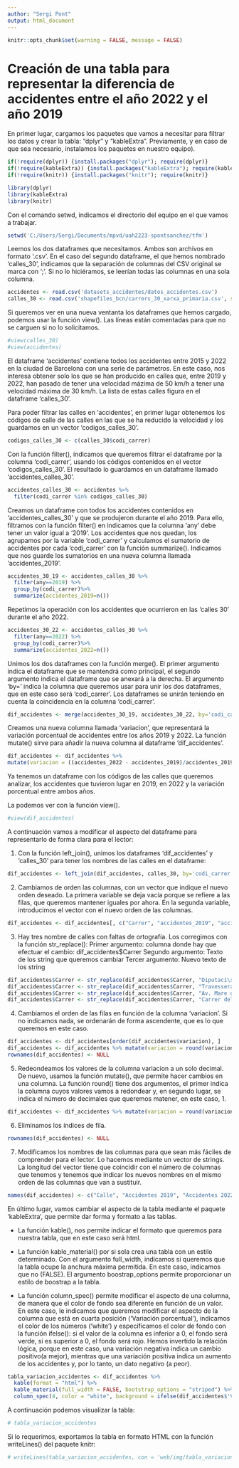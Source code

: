 ```yaml
---
author: "Sergi Pont"
output: html_document
---
```


```r
knitr::opts_chunk$set(warning = FALSE, message = FALSE)
```

# Creación de una tabla para representar la diferencia de accidentes entre el año 2022 y el año 2019

En primer lugar, cargamos los paquetes que vamos a necesitar para filtrar los datos y crear la tabla: "dplyr" y "kableExtra". Previamente, y en caso de que sea necesario, instalamos los paquetes en nuestro equipo).
```r
if(!require(dplyr)) {install.packages("dplyr"); require(dplyr)}
if(!require(kableExtra)) {install.packages("kableExtra"); require(kableExtra)}
if(!require(knitr)) {install.packages("knitr"); require(knitr)}

library(dplyr)
library(kableExtra)
library(knitr)
```

Con el comando setwd, indicamos el directorio del equipo en el que vamos a trabajar.
```r
setwd('C:/Users/Sergi/Documents/mpvd/uah2223-spontsanchez/tfm')
```

Leemos los dos dataframes que necesitamos. Ambos son archivos en formato '.csv'.
En el caso del segundo dataframe, el que hemos nombrado 'calles_30', indicamos que la separación de columnas del CSV original se marca con ';'. Si no lo hiciéramos, se leerían todas las columnas en una sola columna.
```r
accidentes <- read.csv('datasets_accidentes/datos_accidentes.csv')
calles_30 <- read.csv('shapefiles_bcn/carrers_30_xarxa_primaria.csv', sep=';')
```

Si queremos ver en una nueva ventanta los dataframes que hemos cargado, podemos usar la función view().
Las líneas están comentadas para que no se carguen si no lo solicitamos.
```r
#view(calles_30)
#view(accidentes)
```

El dataframe 'accidentes' contiene todos los accidentes entre 2015 y 2022 en la ciudad de Barcelona con una serie de parámetros. En este caso, nos interesa obtener solo los que se han producido en calles que, entre 2019 y 2022, han pasado de tener una velocidad mázima de 50 km/h a tener una velocidad máxima de 30 km/h.
La lista de estas calles figura en el dataframe 'calles_30'.

Para poder filtrar las calles en 'accidentes', en primer lugar obtenemos los códigos de calle de las calles en las que se ha reducido la velocidad y los guardamos en un vector 'codigos_calles_30'.
```r
codigos_calles_30 <- c(calles_30$codi_carrer)
```

Con la función filter(), indicamos que queremos filtrar el dataframe por la columna 'codi_carrer', usando los códigos contenidos en el vector 'codigos_calles_30'. El resultado lo guardamos en un dataframe llamado 'accidentes_calles_30'.
```r
accidentes_calles_30 <- accidentes %>%
  filter(codi_carrer %in% codigos_calles_30)
```

Creamos un dataframe con todos los accidentes contenidos en 'accidentes_calles_30' y que se produjeron durante el año 2019. Para ello, filtramos con la función filter() en indicamos que la columna 'any' debe tener un valor igual a '2019'. Los accidentes que nos quedan, los agrupamos por la variable 'codi_carrer' y calculamos el sumatorio de accidentes por cada 'codi_carrer' con la función summarize(). Indicamos que nos guarde los sumatorios en una nueva columna llamada 'accidentes_2019'.
```r
accidentes_30_19 <- accidentes_calles_30 %>%
  filter(any==2019) %>%
  group_by(codi_carrer)%>%
  summarize(accidentes_2019=n())
```


Repetimos la operación con los accidentes que ocurrieron en las 'calles 30' durante el año 2022.
```r
accidentes_30_22 <- accidentes_calles_30 %>%
  filter(any==2022) %>%
  group_by(codi_carrer)%>%
  summarize(accidentes_2022=n())
```

Unimos los dos dataframes con la función merge(). El primer argumento indica el dataframe que se mantendrá como principal, el segundo argumento indica el dataframe que se anexará a la derecha. El argumento 'by=' indica la columna que queremos usar para unir los dos dataframes, que en este caso será 'codi_carrer'. Los dataframes se unirán teniendo en cuenta la coincidencia en la columna 'codi_carrer'.
```r
dif_accidentes <- merge(accidentes_30_19, accidentes_30_22, by='codi_carrer')
```

Creamos una nueva columna llamada 'variacion', que representará la variación porcentual de accidentes entre los años 2019 y 2022. La función mutate() sirve para añadir la nueva columna al dataframe 'dif_accidentes'.
```r
dif_accidentes <- dif_accidentes %>%
mutate(variacion = ((accidentes_2022 - accidentes_2019)/accidentes_2019)*100)
```

Ya tenemos un dataframe con los códigos de las calles que queremos analizar, los accidentes que tuvieron lugar en 2019, en 2022 y la variación porcentual entre ambos años.

La podemos ver con la función view().
```r
#view(dif_accidentes)
```

A continuación vamos a modificar el aspecto del dataframe para representarlo de forma clara para el lector:

1. Con la función left_join(), unimos los dataframes 'dif_accidentes' y 'calles_30' para tener los nombres de las calles en el dataframe:
```r
dif_accidentes <- left_join(dif_accidentes, calles_30, by='codi_carrer')
```

2. Cambiamos de orden las columnas, con un vector que indique el nuevo orden deseado. La primera variable se deja vacía porque se refiere a las filas, que queremos mantener iguales por ahora. En la segunda variable, introducimos el vector con el nuevo orden de las columnas.
```r
dif_accidentes <- dif_accidentes[, c("Carrer", "accidentes_2019", "accidentes_2022", "variacion")]
```

3. Hay tres nombre de calles con faltas de ortografía. Los corregimos con la función str_replace():
Primer argumento: columna donde hay que efectuar el cambio: dif_accidentes$Carrer
Segundo argumento: Texto de los string que queremos cambiar
Tercer argumento: Nuevo texto de los string
```r
dif_accidentes$Carrer <- str_replace(dif_accidentes$Carrer, "Diputaci\xf3", "Diputació")
dif_accidentes$Carrer <- str_replace(dif_accidentes$Carrer, "Travessera de Gr\xe0cia", "Travessera de Gràcia")
dif_accidentes$Carrer <- str_replace(dif_accidentes$Carrer, "Av. Mare de D\xe9u de Montserrat", "Av. Mare de Déu de Montserrat")
dif_accidentes$Carrer <- str_replace(dif_accidentes$Carrer, "Carrer dels Almogavers", "Carrer dels Almogàvers")
```

4. Cambiamos el orden de las filas en función de la columna 'variacion'. Si no indicamos nada, se ordenarán de forma ascendente, que es lo que queremos en este caso.
```r
dif_accidentes <- dif_accidentes[order(dif_accidentes$variacion), ]
dif_accidentes <- dif_accidentes %>% mutate(variacion = round(variacion, 1))
rownames(dif_accidentes) <- NULL
```

5. Redeondeamos los valores de la columna variacion a un solo decimal. De nuevo, usamos la función mutate(), que permite hacer cambios en una columna. La función round() tiene dos argumentos, el primer indica la columna cuyos valores vamos a redondear y, en segundo lugar, se indica el número de decimales que queremos matener, en este caso, 1.
```r
dif_accidentes <- dif_accidentes %>% mutate(variacion = round(variacion, 1))
```

6. Eliminamos los índices de fila.
```r
rownames(dif_accidentes) <- NULL
```

7. Modificamos los nombres de las columnas para que sean más fáciles de comprender para el lector. Lo hacemos mediante un vector de strings. La longitud del vector tiene que coincidir con el número de columnas que tenemos y tenemos que indicar los nuevos nombres en el mismo orden de las columnas que van a sustituir.
```r
names(dif_accidentes) <- c("Calle", "Accidentes 2019", "Accidentes 2022", "Variación porcentual")
```

En último lugar, vamos cambiar el aspecto de la tabla mediante el paquete 'kableExtra', que permite dar forma y formato a las tablas.

- La función kable(), nos permite indicar el formato que queremos para nuestra tabla, que en este caso será html.

- La función kable_material() por si sola crea una tabla con un estilo determinado.
Con el argumento full_width, indicamos si queremos que la tabla ocupe la anchura máxima permitida. En este caso, indicamos que no (FALSE).
El argumento boostrap_options permite proporcionar un estilo de boostrap a la tabla.

- La función column_spec() permite modificar el aspecto de una columna, de manera que el color de fondo sea diferente en función de un valor. En este caso, le indicamos que queremos modificar el aspecto de la columna que está en cuarta posición ('Variación porcentual'), indicamos el color de los números ('white') y especificamos el color de fondo con la función ifelse(): si el valor de la columna es inferior a 0, el fondo será verde, si es superior a 0, el fondo será rojo. Hemos invertido la relación lógica, porque en este caso, una variación negativa indica un cambio positivo(a mejor), mientras que una variación positiva indica un aumento de los accidentes y, por lo tanto, un dato negativo (a peor).

```r
tabla_variacion_accidentes <- dif_accidentes %>%
  kable(format = "html") %>%
  kable_material(full_width = FALSE, bootstrap_options = "striped") %>%
  column_spec(4, color = "white", background = ifelse(dif_accidentes$'Variación porcentual' < 0, "green", "red"))
```

A continuación podemos visualizar la tabla:
```r
# tabla_variacion_accidentes
```

Si lo requerimos, exportamos la tabla en formato HTML con la función writeLines() del paquete knitr:
```r
# writeLines(tabla_variacion_accidentes, con = 'web/img/tabla_variacion_accidentes.html')
```


